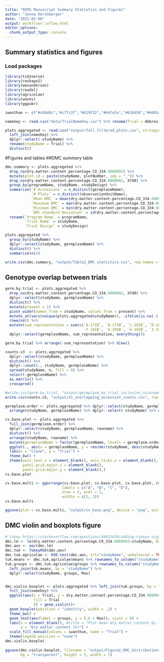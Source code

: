 ```yaml
---
title: "NIRS Manuscript Summary Statistics and Figures"
author: "Jenna Hershberger"
date: "2021-02-08"
output: workflowr::wflow_html
editor_options:
  chunk_output_type: console
---
```


## Summary statistics and figures

### Load packages
```r
library(tidyverse)
library(reshape2)
library(wesanderson)
library(readxl)
library(agricolae)
library(waves)
library(ggpubr)

iwanthue <- c("#c84d4c","#c77c3f","#d19f32","#647e3a","#61b858","#4db5a4","#6585cc","#975fc7","#c575a1","#cf4391")

namekey <- read.csv("data/TrialNameKey.csv") %>% rename(Trial = Abbreviated.Trial.Name) 
```

```r
plots.aggregated <- read.csv("output/full_filtered_plots.csv", stringsAsFactors = F) %>% 
  left_join(namekey) %>% 
  dplyr::select(-studyName) %>% 
  rename(studyName = Trial) %>% 
  distinct()
```

#Figures and tables
##DMC summary table
```r
dmc.summary <- plots.aggregated %>% 
  drop_na(dry.matter.content.percentage.CO_334.0000092) %>% 
  mutate(plot.id = paste(studyName, plotNumber, sep = "_")) %>% 
  drop_na(dry.matter.content.percentage.CO_334.0000092, X740) %>% 
  group_by(programName, studyName, studyDesign) %>% 
  summarize(`# Accessions` = n_distinct(germplasmName), 
            `# Plots` = n_distinct(observationUnitName),             
            `Mean DMC` = mean(dry.matter.content.percentage.CO_334.0000092), 
            `Maximum DMC` = max(dry.matter.content.percentage.CO_334.0000092), 
            `Minimum DMC` = min(dry.matter.content.percentage.CO_334.0000092), 
            `DMC Standard Deviation` = sd(dry.matter.content.percentage.CO_334.0000092)) %>% 
  rename(`Program Name` = programName, 
         `Trial Name` = studyName,
         `Trial Design` = studyDesign)

plots.aggregated %>% 
  group_by(studyName) %>% 
  dplyr::select(studyName, germplasmName) %>% 
  distinct() %>% 
  summarize(n())

write.csv(dmc.summary, "output/Table2_DMC_statistics.csv", row.names = F)
```

## Genotype overlap between trials
```r
germ.by.trial <- plots.aggregated %>%
  drop_na(dry.matter.content.percentage.CO_334.0000092, X740) %>%
  dplyr::select(studyName, germplasmName) %>%
  distinct() %>% 
  mutate(present = 1) %>% 
  pivot_wider(names_from = studyName, values_from = present) %>% 
  mutate_at(vars(unique(plots.aggregated$studyName)), ~ifelse(is.na(.), 0, 1)) %>% 
  rowwise() %>% 
  mutate(sum_representation = sum(c(`A-17IB`, `B-17IB`, `C-18IB`, `D-18IB`, `E-18IB`, 
                                    `F-19IB`, `G-19IB`, `H-19IB`, `I-19IK`, `J-19IK`))) %>% 
  dplyr::select(germplasmName, sum_representation, everything())

germ.by.trial %>% arrange(-sum_representation) %>% View()

counts.v3  <- plots.aggregated %>%
  dplyr::select(studyName, germplasmName) %>%
  distinct() %>%
  dplyr::count(., studyName, germplasmName) %>%
  spread(studyName, n, fill = 0) %>%
  select(-germplasmName) %>%
  as.matrix() %>%
  crossprod()

#write.csv(germ.by.trial, "output/germplasm_by_trial_inclusion_nicknames.csv", row.names = F)
write.csv(counts.v3, "output/S1_overlapping_accession_counts.csv", row.names = T)
```

```r
germplasm.order <- plots.aggregated %>% dplyr::select(studyName, germplasmName) %>% 
  arrange(studyName, germplasmName) %>% dplyr::select(-studyName) %>% distinct() %>% rownames_to_column()

cv.base.plot <- plots.aggregated %>% 
  full_join(germplasm.order) %>% 
  dplyr::select(studyName, germplasmName, rowname) %>% 
  distinct() %>% 
  arrange(studyName, rowname) %>% 
  mutate(germplasmName = factor(germplasmName, levels = germplasm.order$germplasmName)) %>% 
  ggplot(., aes(x = germplasmName, y = reorder(studyName, desc(studyName)))) + geom_tile() + 
  labs(x = "Clone", y = "Trial") +
  theme_bw() +
  theme(axis.text.x = element_blank(), axis.ticks.x = element_blank(),
        panel.grid.major.x = element_blank(),
        panel.grid.major.y = element_blank(),)
cv.base.plot

cv.base.multi <- ggarrange(cv.base.plot, cv.base.plot, cv.base.plot, cv.base.plot,
                          labels = c("A", "B", "C", "D"),
                          nrow = 2, ncol = 2,
                          widths = c(1, 1))
cv.base.multi

ggsave(plot = cv.base.multi, "output/cv_base.png", device = "png", units = "in", width = 10, height = 6)
```

## DMC violin and boxplots figure
```r
# tukey https://stackoverflow.com/questions/48625620/adding-tukeys-significance-letters-to-boxplot
dmc.lm <- lm(dry.matter.content.percentage.CO_334.0000092~studyName, data = plots.aggregated)
dmc.aov <- aov(dmc.lm)
dmc.tuk <- TukeyHSD(dmc.aov)
dmc.tuk.agricolae <- HSD.test(dmc.aov, trt="studyName", unbalanced = TRUE)
tuk.means <- dmc.tuk.agricolae$means %>% rownames_to_column("studyName")
tuk.groups <- dmc.tuk.agricolae$groups %>% rownames_to_column("studyName") %>%  
  left_join(tuk.means, by = "studyName") %>% 
  dplyr::select(studyName, groups, Max) 


dmc.violin.boxplot <- plots.aggregated %>% left_join(tuk.groups, by = "studyName") %>% 
  full_join(namekey) %>% 
  ggplot(aes(x = Trial, y = dry.matter.content.percentage.CO_334.0000092, 
             fill = Trial
             )) + geom_violin()+
  geom_boxplot(position = "identity", width = .2) + 
  theme_bw() + 
  geom_text(aes(label = groups, y = (.6 + Max)), vjust = 0) +
  labs(x = element_blank(), #title = "Plot mean dry matter content by trial", 
       y = "Dry matter content (%)") +
  scale_fill_manual(values = iwanthue, name = "Trial") +
  theme(legend.position = "none")
dmc.violin.boxplot
                                                                                                            
ggsave(dmc.violin.boxplot, filename = "output/Figure2_DMC_distributions.png",  
       bg = "transparent", height = 5, width = 7)
```
